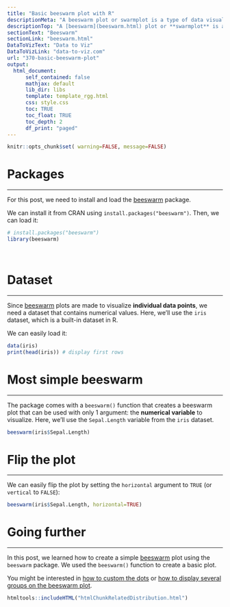 ```yaml
---
title: "Basic beeswarm plot with R"
descriptionMeta: "A beeswarm plot or swarmplot is a type of data visualization that displays individual data points in a way that they don't overlap, resulting in a *swarming* effect that resembles a swarm of bees.<br>In this post, we'll see how to create a simple beeswarm plot using the beeswarm package. We will provide reproducible code and examples."
descriptionTop: "A [beeswarm](beeswarm.html) plot or **swarmplot** is a type of data visualization that displays individual data points in a way that they **don't overlap**, resulting in a *swarming* effect that resembles a swarm of bees.<br>In this post, we'll see how to create a simple [beeswarm](beeswarm.html) plot using the [beeswarm](https://github.com/aroneklund/beeswarm) package. We will provide reproducible code and examples."
sectionText: "Beeswarm"
sectionLink: "beeswarm.html"
DataToVizText: "Data to Viz"
DataToVizLink: "data-to-viz.com"
url: "370-basic-beeswarm-plot"
output:
  html_document:
      self_contained: false    
      mathjax: default
      lib_dir: libs
      template: template_rgg.html
      css: style.css
      toc: TRUE
      toc_float: TRUE
      toc_depth: 2
      df_print: "paged"
---
```



```r
knitr::opts_chunk$set( warning=FALSE, message=FALSE)
```

<div class="container">


# Packages
***

For this post, we need to install and load the [beeswarm](https://github.com/aroneklund/beeswarm) package. 

We can install it from CRAN using `install.packages("beeswarm")`. Then, we can load it:

```r
# install.packages("beeswarm")
library(beeswarm)
```

<br/>


# Dataset
***

Since [beeswarm](beeswarm.html) plots are made to visualize **individual data points**, we need a dataset that contains numerical values. Here, we'll use the `iris` dataset, which is a built-in dataset in R.

We can easily load it:

```r
data(iris)
print(head(iris)) # display first rows
```




# Most simple beeswarm
***

The package comes with a `beeswarm()` function that creates a beeswarm plot that can be used with only 1 argument: the **numerical variable** to visualize. Here, we'll use the `Sepal.Length` variable from the `iris` dataset.

```r
beeswarm(iris$Sepal.Length)
```




# Flip the plot
***

We can easily flip the plot by setting the `horizontal` argument to `TRUE` (or `vertical` to `FALSE`):

```r
beeswarm(iris$Sepal.Length, horizontal=TRUE)
```







# Going further
***
In this post, we learned how to create a simple [beeswarm](beeswarm.html) plot using the `beeswarm` package. We used the `beeswarm()` function to create a basic plot.

You might be interested in [how to custom the dots](371-custom-dots-beeswarm.html) or [how to display several groups on the beeswarm plot](372-grouped-beeswarm.html).






```r
htmltools::includeHTML("htmlChunkRelatedDistribution.html")
```
